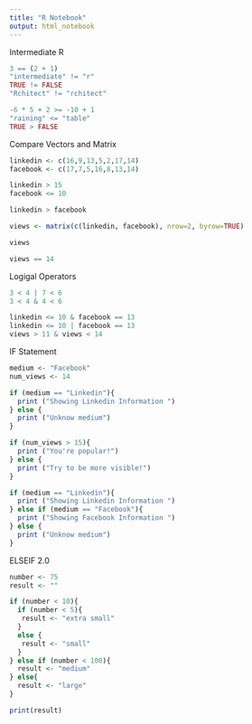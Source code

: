 ---
title: "R Notebook"
output: html_notebook
---

Intermediate R

```{r}
3 == (2 + 1)
"intermediate" != "r"
TRUE != FALSE
"Rchitect" != "rchitect"

-6 * 5 + 2 >= -10 + 1
"raining" <= "table"
TRUE > FALSE

```
Compare Vectors and Matrix
```{r}
linkedin <- c(16,9,13,5,2,17,14)
facebook <- c(17,7,5,16,8,13,14)

linkedin > 15
facebook <= 10

linkedin > facebook

views <- matrix(c(linkedin, facebook), nrow=2, byrow=TRUE)

views

views == 14

```
Logigal Operators

```{r}
3 < 4 | 7 < 6
3 < 4 & 4 < 6

linkedin <= 10 & facebook == 13
linkedin <= 10 | facebook == 13
views > 11 & views < 14

```
IF Statement
```{r}
medium <- "Facebook"
num_views <- 14

if (medium == "Linkedin"){
  print ("Showing Linkedin Information ")
} else {
  print ("Unknow medium")
}

if (num_views > 15){
  print ("You're popular!")
} else {
  print ("Try to be more visible!")
}

if (medium == "Linkedin"){
  print ("Showing Linkedin Information ")
} else if (medium == "Facebook"){
  print ("Showing Facebook Information ")
} else {
  print ("Unknow medium")
}

```
ELSEIF 2.0
```{r}

number <- 75
result <- ""

if (number < 10){
  if (number < 5){
   result <- "extra small"
  }
  else {
   result <- "small"
  }
} else if (number < 100){
  result <- "medium"
} else{
  result <- "large"  
}

print(result)




```

